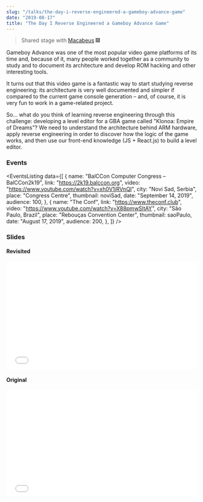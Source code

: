 ```yaml
---
slug: "/talks/the-day-i-reverse-engineered-a-gameboy-advance-game"
date: "2019-08-17"
title: "The Day I Reverse Engineered a Gameboy Advance Game"
---
```




> Shared stage with [Macabeus](https://github.com/macabeus) 🎆

Gameboy Advance was one of the most popular video game platforms of its time and, because of it, many people worked together as a community to study and to document its architecture and develop ROM hacking and other interesting tools.

It turns out that this video game is a fantastic way to start studying reverse engineering: its architecture is very well documented and simpler if compared to the current game console generation – and, of course, it is very fun to work in a game-related project.

So... what do you think of learning reverse engineering through this challenge: developing a level editor for a GBA game called "Klonoa: Empire of Dreams"?
We need to understand the architecture behind ARM hardware, apply reverse engineering in order to discover how the logic of the game works, and then use our front-end knowledge (JS + React.js) to build a level editor.

### Events

<EventsListing
  data={[
    {
      name: "BalCCon Computer Congress – BalCCon2k19",
      link: "https://2k19.balccon.org",
      video: "https://www.youtube.com/watch?v=xh0V1jRVnQI",
      city: "Novi Sad, Serbia",
      place: "Congress Centre",
      thumbnail: noviSad,
      date: "September 14, 2019",
      audience: 100,
    },
    {
      name: "The Conf",
      link: "https://www.theconf.club",
      video: "https://www.youtube.com/watch?v=X88pmwSltAY",
      city: "São Paulo, Brazil",
      place: "Rebouças Convention Center",
      thumbnail: saoPaulo,
      date: "August 17, 2019",
      audience: 200,
    },
  ]}
/>

### Slides

#### Revisited

<div style="left: 0; width: 100%; height: 0; position: relative; padding-bottom: 56.1972%;">
  <iframe
    src="//speakerdeck.com/player/da8074dc970c40bc92434f14b2770459"
    style="border: 0; top: 0; left: 0; width: 100%; height: 100%; position: absolute;"
    allowfullscreen
    scrolling="no"
    allow="encrypted-media"
  ></iframe>
</div>

#### Original

<div style="left: 0; width: 100%; height: 0; position: relative; padding-bottom: 56.1972%;">
  <iframe
    src="//speakerdeck.com/player/ef265c74f1ed40a4b5e496b3f3b0cb97"
    style="border: 0; top: 0; left: 0; width: 100%; height: 100%; position: absolute;"
    allowfullscreen
    scrolling="no"
    allow="encrypted-media"
  ></iframe>
</div>
